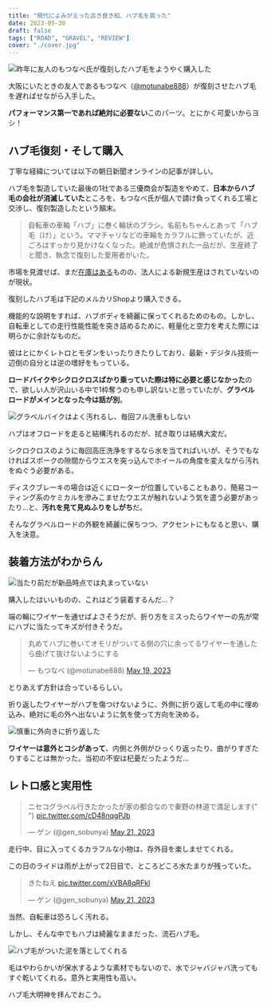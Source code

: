 ```yaml
---
title: "現代によみがえった古き良き知、ハブ毛を買った"
date: 2023-05-30
draft: false
tags: ["ROAD", "GRAVEL", "REVIEW"]
cover: "./cover.jpg"
---
```


![昨年に友人のもつなべ氏が復刻したハブ毛をようやく購入した](./setting.jpg)

大阪にいたときの友人であるもつなべ（[@motunabe888](https://twitter.com/motunabe888)）が復刻させたハブ毛を遅ればせながら入手した。

**パフォーマンス第一であれば絶対に必要ない**このパーツ。とにかく可愛いからヨシ！

## ハブ毛復刻・そして購入

丁寧な経緯については以下の朝日新聞オンラインの記事が詳しい。

ハブ毛を製造していた最後の1社である三優商会が製造をやめて、**日本からハブ毛の会社が消滅していた**ところを、もつなべ氏が個人で請け負ってくれる工場と交渉し、復刻製造したという顛末。

<LinkBox url="https://www.asahi.com/articles/ASQ9F2Q8ZQ8TOHGB005.html" />

> 自転車の車軸「ハブ」に巻く輪状のブラシ。名前もちゃんとあって「ハブ毛（け）」という。ママチャリなどの車輪をカラフルに飾っていたが、近ごろはすっかり見かけなくなった。絶滅が危惧された一品だが、生産終了と聞き、執念で復刻した愛用者がいた。

市場を見渡せば、まだ[在庫はある](https://amzn.to/3qmfGU5)ものの、法人による新規生産はされていないのが現状。

復刻したハブ毛は下記のメルカリShopより購入できる。

<LinkBox url="https://mercari-shops.com/products/rF8Xwm2TA4WA3CBuRe54R4" />

機能的な説明をすれば、ハブボディを綺麗に保ってくれるためのもの。しかし、自転車としての走行性能性能を突き詰めるために、軽量化と空力を考えた際には明らかに余計なものだ。

彼はとにかくレトロとモダンをいったりきたりしており、最新・デジタル技術一辺倒の自分とは逆の嗜好をもっている。

**ロードバイクやシクロクロスばかり乗っていた際は特に必要と感じなかった**ので、欲しい人が沢山いる中で1枠奪うのも申し訳ないと思っていたが、**グラベルロードがメインとなった今は話が別**。

![グラベルバイクはよく汚れるし、毎回フル洗車もしない](./dirty_hub.jpg)

ハブはオフロードを走ると結構汚れるのだが、拭き取りは結構大変だ。

シクロクロスのように毎回高圧洗浄をするなら水を当てればいいが、そうでもなければスポークの隙間からウエスを突っ込んでホイールの角度を変えながら汚れをぬぐう必要がある。

ディスクブレーキの場合は近くにローターが位置していることもあり、簡易コーティング系のケミカルを滲みこませたウエスが触れないよう気を遣う必要があったり…と、**汚れを見て見ぬふりをしがち**だ。

そんなグラベルロードの外観を綺麗に保ちつつ、アクセントにもなると思い、購入を決意。

## 装着方法がわからん

![当たり前だが新品時点では丸まっていない](./cover.jpg)

購入したはいいものの、これはどう装着するんだ…？

端の輪にワイヤーを通せばよさそうだが、折り方をミスったらワイヤーの先が常にハブに当たってキズが付きそうだ。

<blockquote class="twitter-tweet">
  <p lang="ja" dir="ltr">
    丸めてハブに巻いてオモリがついてる側の穴に余ってるワイヤーを通したら曲げて抜けないようにする
  </p>
  &mdash; もつなべ (@motunabe888) <a href="https://twitter.com/motunabe888/status/1659441646545805312?ref_src=twsrc%5Etfw">May 19, 2023</a>
</blockquote>

とりあえず方針は合っているらしい。

折り返したワイヤーがハブを傷つけないように、外側に折り返して毛の中に埋め込み、絶対に毛の外へ出ないように気を使って方向を決める。

![慎重に外向きに折り返した](./fitting.jpg)

**ワイヤーは意外とコシがあって**、内側と外側がひっくり返ったり、曲がりすぎたりすることは無かった。当初の不安は杞憂だったようだ…

## レトロ感と実用性

<blockquote class="twitter-tweet">
  <p lang="ja" dir="ltr">
    ニセコグラベル行きたかったが家の都合なので秦野の林道で満足します{" "}
    <a href="https://t.co/cD48nqgPJb">pic.twitter.com/cD48nqgPJb</a>
  </p>
  &mdash; ゲン (@gen_sobunya) <a href="https://twitter.com/gen_sobunya/status/1660093085597208577?ref_src=twsrc%5Etfw">May 21, 2023</a>
</blockquote>

走行中、目に入ってくるカラフルな小物は、存外目を楽しませてくれる。

この日のライドは雨が上がって2日目で、ところどころ水たまりが残っていた。

<blockquote class="twitter-tweet">
  <p lang="ja" dir="ltr">
    きたねえ <a href="https://t.co/xVBA8qRFkl">pic.twitter.com/xVBA8qRFkl</a>
  </p>
  &mdash; ゲン (@gen_sobunya) <a href="https://twitter.com/gen_sobunya/status/1660123453117304832?ref_src=twsrc%5Etfw">May 21, 2023</a>
</blockquote>

当然、自転車は恐ろしく汚れる。

しかし、そんな中でもハブは綺麗なままだった、流石ハブ毛。

![ハブ毛がついた泥を落としてくれる](./clean.jpg)

毛はやわらかいが保水するような素材でもないので、水でジャバジャバ洗ってもすぐ乾いてくれる。意外と実用性も高い。

ハブ毛大明神を拝んでおこう。
